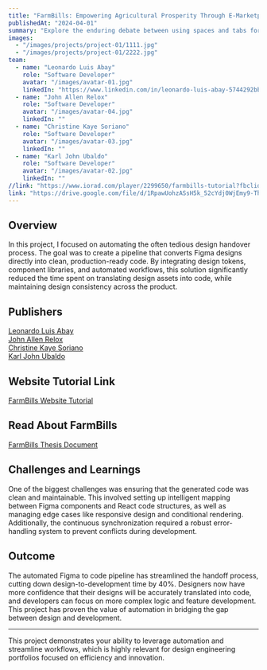 ```yaml
---
title: "FarmBills: Empowering Agricultural Prosperity Through E-Marketplace in Brgy.Pawa Matnog, Sorsogon"
publishedAt: "2024-04-01"
summary: "Explore the enduring debate between using spaces and tabs for code indentation, and why this choice matters more than you might think."
images:
  - "/images/projects/project-01/1111.jpg"
  - "/images/projects/project-01/2222.jpg"
team:
  - name: "Leonardo Luis Abay"
    role: "Software Developer"
    avatar: "/images/avatar-01.jpg"
    linkedIn: "https://www.linkedin.com/in/leonardo-luis-abay-5744292bb/"
  - name: "John Allen Relox"
    role: "Software Developer"
    avatar: "/images/avatar-04.jpg"
    linkedIn: ""
  - name: "Christine Kaye Soriano"
    role: "Software Developer"
    avatar: "/images/avatar-03.jpg"
    linkedIn: ""
  - name: "Karl John Ubaldo"
    role: "Software Developer"
    avatar: "/images/avatar-02.jpg"
    linkedIn: ""
//link: "https://www.iorad.com/player/2299650/farmbills-tutorial?fbclid=IwZXh0bgNhZW0CMTEAAR5zy1ofMPBD1ovMIrbiLkfDQzFvIw0-aru98bRlKUXLh5CaBFpu7lXCAxNqRA_aem_Z7K1TAGm7hPptWhsLM_XWQ#tryst"
link: "https://drive.google.com/file/d/1RpawUohzASsH5k_52cYdj0WjEmy9-Th0/view?usp=sharing"
---
```


## Overview

In this project, I focused on automating the often tedious design handover process. The goal was to create a pipeline that converts Figma designs directly into clean, production-ready code. By integrating design tokens, component libraries, and automated workflows, this solution significantly reduced the time spent on translating design assets into code, while maintaining design consistency across the product.

## Publishers

[Leonardo Luis Abay](https://www.linkedin.com/in/leonardo-luis-abay-5744292bb/)  
[John Allen Relox](https://www.linkedin.com/in/john-allen-relox-4a46612b5/)  
[Christine Kaye Soriano](https://www.linkedin.com/in/christine-soriano-2310b4246/)  
[Karl John Ubaldo](https://www.linkedin.com/in/karl-john-ubaldo-9386022b0/)

## Website Tutorial Link

[FarmBills Website Tutorial](https://www.iorad.com/player/2299650/farmbills-tutorial?fbclid=IwZXh0bgNhZW0CMTEAAR5zy1ofMPBD1ovMIrbiLkfDQzFvIw0-aru98bRlKUXLh5CaBFpu7lXCAxNqRA_aem_Z7K1TAGm7hPptWhsLM_XWQ#tryst)

## Read About FarmBills

[FarmBills Thesis Document](https://drive.google.com/file/d/1RpawUohzASsH5k_52cYdj0WjEmy9-Th0/view?usp=sharing)

## Challenges and Learnings

One of the biggest challenges was ensuring that the generated code was clean and maintainable. This involved setting up intelligent mapping between Figma components and React code structures, as well as managing edge cases like responsive design and conditional rendering. Additionally, the continuous synchronization required a robust error-handling system to prevent conflicts during development.

## Outcome

The automated Figma to code pipeline has streamlined the handoff process, cutting down design-to-development time by 40%. Designers now have more confidence that their designs will be accurately translated into code, and developers can focus on more complex logic and feature development. This project has proven the value of automation in bridging the gap between design and development.

---

This project demonstrates your ability to leverage automation and streamline workflows, which is highly relevant for design engineering portfolios focused on efficiency and innovation.